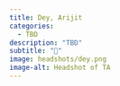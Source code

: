 ```yaml
---
title: Dey, Arijit
categories: 
  - TBD
description: "TBD"
subtitle: "🔗"
image: headshots/dey.png
image-alt: Headshot of TA
---
```


